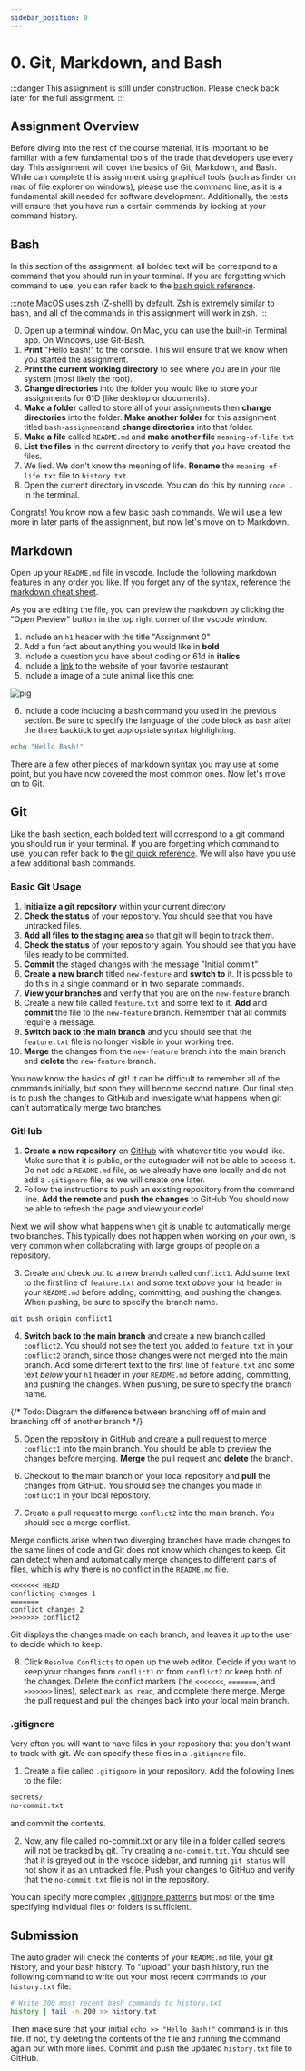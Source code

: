 ```yaml
---
sidebar_position: 0
---
```


# 0. Git, Markdown, and Bash

:::danger
This assignment is still under construction. Please check back later for the full assignment.
:::

## Assignment Overview

Before diving into the rest of the course material, it is important to be familiar with a few fundamental tools of the trade that developers use every day. This assignment will cover the basics of Git, Markdown, and Bash. While can complete this assignment using graphical tools (such as finder on mac of file explorer on windows), please use the command line, as it is a fundamental skill needed for software development. Additionally, the tests will ensure that you have run a certain commands by looking at your command history.

## Bash

In this section of the assignment, all bolded text will be correspond to a command that you should run in your terminal. If you are forgetting which command to use, you can refer back to the [bash quick reference](../Readings/bash.mdx#bash-quick-reference).

:::note
MacOS uses zsh (Z-shell) by default. Zsh is extremely similar to bash, and all of the commands in this assignment will work in zsh.
:::

0. Open up a terminal window. On Mac, you can use the built-in Terminal app. On Windows, use Git-Bash.
1. **Print** "Hello Bash!" to the console. This will ensure that we know when you started the assignment.
2. **Print the current working directory** to see where you are in your file system (most likely the root).
3. **Change directories** into the folder you would like to store your assignments for 61D (like desktop or documents).
4. **Make a folder** called to store all of your assignments then **change directories** into the folder. **Make another folder** for this assignment titled `bash-assignment`and **change directories** into that folder.
5. **Make a file** called `README.md` and **make another file** `meaning-of-life.txt`
6. **List the files** in the current directory to verify that you have created the files.
7. We lied. We don't know the meaning of life. **Rename** the `meaning-of-life.txt` file to `history.txt`.
8. Open the current directory in vscode. You can do this by running `code .` in the terminal.

Congrats! You know now a few basic bash commands. We will use a few more in later parts of the assignment, but now let's move on to Markdown.

## Markdown

Open up your `README.md` file in vscode. Include the following markdown features in any order you like. If you forget any of the syntax, reference the [markdown cheat sheet](https://commonmark.org/help/).

As you are editing the file, you can preview the markdown by clicking the "Open Preview" button in the top right corner of the vscode window.

1. Include an `h1` header with the title "Assignment 0"
2. Add a fun fact about anything you would like in **bold**
3. Include a question you have about coding or 61d in **italics**
4. Include a [link](https://currypizzahouse.com/) to the website of your favorite restaurant
5. Include a image of a cute animal like this one:

![pig](https://media.istockphoto.com/id/586714878/photo/cute-baby-piglet.jpg?s=612x612&w=0&k=20&c=eR79RWnj_hKVY7XAfPcwnlx4eO1k8LXb5JVnmA3BD3w=)

6. Include a code including a bash command you used in the previous section. Be sure to specify the language of the code block as `bash` after the three backtick to get appropriate syntax highlighting.

```bash
echo "Hello Bash!"
```

There are a few other pieces of markdown syntax you may use at some point, but you have now covered the most common ones. Now let's move on to Git.

## Git

Like the bash section, each bolded text will correspond to a git command you should run in your terminal. If you are forgetting which command to use, you can refer back to the [git quick reference](../Readings/git.mdx#git-quick-reference). We will also have you use a few additional bash commands.

### Basic Git Usage

1. **Initialize a git repository** within your current directory
2. **Check the status** of your repository. You should see that you have untracked files.
3. **Add all files to the staging area** so that git will begin to track them.
4. **Check the status** of your repository again. You should see that you have files ready to be committed.
5. **Commit** the staged changes with the message "Initial commit"
6. **Create a new branch** titled `new-feature` and **switch to** it. It is possible to do this in a single command or in two separate commands.
7. **View your branches** and verify that you are on the `new-feature` branch.
8. Create a new file called `feature.txt` and some text to it. **Add** and **commit** the file to the `new-feature` branch. Remember that all commits require a message.
9. **Switch back to the main branch** and you should see that the `feature.txt` file is no longer visible in your working tree.
10. **Merge** the changes from the `new-feature` branch into the main branch and **delete** the `new-feature` branch.

You now know the basics of git! It can be difficult to remember all of the commands initially, but soon they will become second nature. Our final step is to push the changes to GitHub and investigate what happens when git can't automatically merge two branches.

### GitHub

1. **Create a new repository** on [GitHub](https://github.com/new) with whatever title you would like. Make sure that it is public, or the autograder will not be able to access it. Do not add a `README.md` file, as we already have one locally and do not add a `.gitignore` file, as we will create one later.
2. Follow the instructions to push an existing repository from the command line. **Add the remote** and **push the changes** to GitHub You should now be able to refresh the page and view your code!

Next we will show what happens when git is unable to automatically merge two branches. This typically does not happen when working on your own, is very common when collaborating with large groups of people on a repository.

3. Create and check out to a new branch called `conflict1`. Add some text to the first line of `feature.txt` and some text _above_ your `h1` header in your `README.md` before adding, committing, and pushing the changes. When pushing, be sure to specify the branch name.

```bash
git push origin conflict1
```

4. **Switch back to the main branch** and create a new branch called `conflict2`. You should not see the text you added to `feature.txt` in your `conflict2` branch, since those changes were not merged into the main branch. Add some different text to the first line of `feature.txt` and some text _below_ your `h1` header in your `README.md` before adding, committing, and pushing the changes. When pushing, be sure to specify the branch name.

{/* Todo: Diagram the difference between branching off of main and branching off of another branch */}

5. Open the repository in GitHub and create a pull request to merge `conflict1` into the main branch. You should be able to preview the changes before merging. **Merge** the pull request and **delete** the branch.

6. Checkout to the main branch on your local repository and **pull** the changes from GitHub. You should see the changes you made in `conflict1` in your local repository.

7. Create a pull request to merge `conflict2` into the main branch. You should see a merge conflict.

Merge conflicts arise when two diverging branches have made changes to the same lines of code and Git does not know which changes to keep. Git can detect when and automatically merge changes to different parts of files, which is why there is no conflict in the `README.md` file.

```
<<<<<<< HEAD
conflicting changes 1
=======
conflict changes 2
>>>>>>> conflict2
```

Git displays the changes made on each branch, and leaves it up to the user to decide which to keep.

8. Click `Resolve Conflicts` to open up the web editor. Decide if you want to keep your changes from `conflict1` or from `conflict2` or keep both of the changes. Delete the conflict markers (the `<<<<<<<`, `=======`, and `>>>>>>>` lines), select `mark as read`, and complete there merge. Merge the pull request and pull the changes back into your local main branch.

### .gitignore

Very often you will want to have files in your repository that you don't want to track with git. We can specify these files in a `.gitignore` file.

1. Create a file called `.gitignore` in your repository. Add the following lines to the file:

```txt
secrets/
no-commit.txt
```

and commit the contents.

2. Now, any file called no-commit.txt or any file in a folder called secrets will not be tracked by git. Try creating a `no-commit.txt`. You should see that it is greyed out in the vscode sidebar, and running `git status` will not show it as an untracked file. Push your changes to GitHub and verify that the `no-commit.txt` file is not in the repository.

You can specify more complex [.gitignore patterns](https://www.atlassian.com/git/tutorials/saving-changes/gitignore#git-ignore-patterns) but most of the time specifying individual files or folders is sufficient.

## Submission

The auto grader will check the contents of your `README.md` file, your git history, and your bash history. To "upload" your bash history, run the following command to write out your most recent commands to your `history.txt` file:

```bash
# Write 200 most recent bash commands to history.txt
history | tail -n 200 >> history.txt
```

Then make sure that your initial `echo >> "Hello Bash!"` command is in this file. If not, try deleting the contents of the file and running the command again but with more lines. Commit and push the updated `history.txt` file to GitHub.
